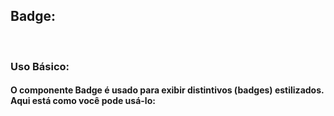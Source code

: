 

<Meta of={BadgeStories} />

## Badge:

<br />

### Uso Básico:

#### O componente Badge é usado para exibir distintivos (badges) estilizados. Aqui está como você pode usá-lo:

<Canvas />

<Controls/>


